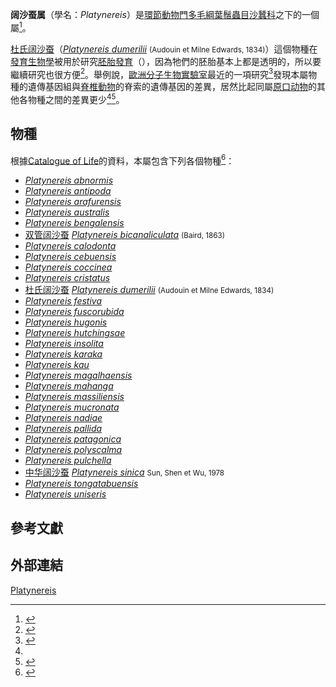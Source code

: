 {{Automatic taxobox
 | taxon = Platynereis
}}

'''阔沙蚕属'''（學名：''Platynereis''）是[[環節動物門|環節動物門]][[多毛綱|多毛綱]][[葉鬚蟲目|葉鬚蟲目]][[沙蠶科|沙蠶科]]之下的一個屬<ref>{{Cite journal| last2 = Tessmar-Raible| last7 = Ferrier| last4 = Wincker| last1 = Raible | first1 = F. | first2 = K.| first3 = K. | first4 = P.| last3 = Osoegawa| last6 = Balavoine | first5 = C.| first6 = G.| last5 = Jubin | first7 = D. | first8 = V. | first9 = P.| last10 = Weissenbach | first10 = J.| last11 = Bork | first11 = P.| last12 = Arendt | first12 = D. | title = Vertebrate-type intron-rich genes in the marine annelid ''Platynereis dumerilii '' | journal = Science| volume = 310 | issue = 5752 | pages = 1325–1326 | date=2005-11 | last8 = Benes | issn = 0036-8075 | pmid = 16311335| last9 = De Jong | doi = 10.1126/science.1119089|bibcode = 2005Sci...310.1325R }}</ref>。

[[杜氏阔沙蚕|杜氏阔沙蚕]]（''[[Platynereis_dumerilii|Platynereis dumerilii]]'' <small>(Audouin et Milne Edwards, 1834)</small>）這個物種在[[發育生物學|發育生物學]]被用於研究[[胚胎發育|胚胎發育]]（{{lang|en|embryogenesis}}），因為牠們的胚胎基本上都是透明的，所以要繼續研究也很方便<ref name=Fischer2010 >{{Cite journal | last1 = Fischer | first1 = A. H. | last2 = Henrich | first2 = T. | last3 = Arendt | first3 = D. | title = The normal development of Platynereis dumerilii (Nereididae, Annelida) | doi = 10.1186/1742-9994-7-31 | journal = Frontiers in Zoology | volume = 7 | pages = 31 | year = 2010 | pmid =  21192805| pmc =3027123 }}</ref>。舉例說，[[歐洲分子生物實驗室|歐洲分子生物實驗室]]最近的一項研究<ref name=Zantke2014>{{cite journal |url=http://www.ncbi.nlm.nih.gov/pmc/articles/PMC4012478/ |journal=Genetics |date=2014-05 |volume=197 |issue=1 |pages=19–31 |doi=10.1534/genetics.112.148254 |pmc=4012478 |title=Genetic and Genomic Tools for the Marine Annelid Platynereis dumerilii |first1=Juliane |last1=Zantke |first2=Stephanie |last2=Bannister |first3=Vinoth Babu Veedin |last3=Rajan |first4=Florian |last4=Raible |first5=Kristin |last5=Tessmar-Raible |access-date=2016-03-25 |archive-date=2019-07-13 |archive-url=https://web.archive.org/web/20190713033634/https://www.ncbi.nlm.nih.gov/pmc/articles/PMC4012478/ |dead-url=no }}</ref>發現本屬物種的遺傳基因組與[[脊椎動物|脊椎動物]]的脊索的遺傳基因的差異，居然比起同屬[[原口动物|原口动物]]的其他各物種之間的差異更少<ref name=Zantke2014 /><ref>{{cite news |url=http://orientaldaily.on.cc/cnt/china_world/20140917/00180_045.html |title=沙蠶基因演變人類脊椎 |publisher=[[東方日報_(香港)|東方日報 (香港)]] |date=2014-09-17 |accessdate=2016-03-20 |language=zh-hant |archive-date=2014-09-20 |archive-url=https://web.archive.org/web/20140920030028/http://orientaldaily.on.cc/cnt/china_world/20140917/00180_045.html |dead-url=no }}</ref>。

==物種==
根據[[Catalogue_of_Life|Catalogue of Life]]的資料，本屬包含下列各個物種<ref name = "COL">{{cite web |url=http://www.catalogueoflife.org/annual-checklist/2011/search/all/key/platynereis/match/1 |title=Species 2000 & ITIS Catalogue of Life: 2011 Annual Checklist |editors=Bisby F.A., Roskov Y.R., Orrell T.M., Nicolson D., Paglinawan L.E., Bailly N., Kirk P.M., Bourgoin T., Baillargeon G., Ouvrard D. |year=2011 |publisher=Species 2000: |location=Reading, UK |accessdate=2012-09-24 |archive-date=2015-10-01 |archive-url=https://web.archive.org/web/20151001022919/http://www.catalogueoflife.org/annual-checklist/2011/search/all/key/platynereis/match/1 |dead-url=no }}</ref>：
* ''[[Platynereis_abnormis|Platynereis abnormis]]''
* ''[[Platynereis_antipoda|Platynereis antipoda]]''
* ''[[Platynereis_arafurensis|Platynereis arafurensis]]''
* ''[[Platynereis_australis|Platynereis australis]]''
* ''[[Platynereis_bengalensis|Platynereis bengalensis]]''
*[[双管阔沙蚕|双管阔沙蚕]] ''[[Platynereis_bicanaliculata|Platynereis bicanaliculata]]'' <small>(Baird, 1863)</small>
* ''[[Platynereis_calodonta|Platynereis calodonta]]''
* ''[[Platynereis_cebuensis|Platynereis cebuensis]]''
* ''[[Platynereis_coccinea|Platynereis coccinea]]''
* ''[[Platynereis_cristatus|Platynereis cristatus]]''
* [[杜氏阔沙蚕|杜氏阔沙蚕]] ''[[Platynereis_dumerilii|Platynereis dumerilii]]'' <small>(Audouin et Milne Edwards, 1834)</small>
* ''[[Platynereis_festiva|Platynereis festiva]]''
* ''[[Platynereis_fuscorubida|Platynereis fuscorubida]]''
* ''[[Platynereis_hugonis|Platynereis hugonis]]''
* ''[[Platynereis_hutchingsae|Platynereis hutchingsae]]''
* ''[[Platynereis_insolita|Platynereis insolita]]''
* ''[[Platynereis_karaka|Platynereis karaka]]''
* ''[[Platynereis_kau|Platynereis kau]]''
* ''[[Platynereis_magalhaensis|Platynereis magalhaensis]]''
* ''[[Platynereis_mahanga|Platynereis mahanga]]''
* ''[[Platynereis_massiliensis|Platynereis massiliensis]]''
* ''[[Platynereis_mucronata|Platynereis mucronata]]''
* ''[[Platynereis_nadiae|Platynereis nadiae]]''
* ''[[Platynereis_pallida|Platynereis pallida]]''
* ''[[Platynereis_patagonica|Platynereis patagonica]]''
* ''[[Platynereis_polyscalma|Platynereis polyscalma]]''
* ''[[Platynereis_pulchella|Platynereis pulchella]]''
*[[中华阔沙蚕|中华阔沙蚕]] ''[[Platynereis_sinica|Platynereis sinica]]'' <small>Sun, Shen et Wu, 1978</small>
* ''[[Platynereis_tongatabuensis|Platynereis tongatabuensis]]''
* ''[[Platynereis_uniseris|Platynereis uniseris]]''

==參考文獻==
{{reflist}}

==外部連結==
{{commons category|Platynereis}}
{{wikispecies-inline|Platynereis|''Platynereis''}}
{{Taxonbar|from=Q147830}}

[[Category:沙蠶科|Platynereis]]